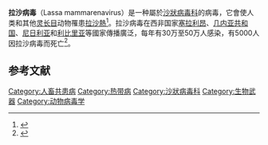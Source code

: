 {{Virusbox
| image = Lassa virus.JPG
| image_alt = TEM micrograph of "Lassa mammarenavirus" virions
| image_caption = [[透射电子显微镜|透射电子显微镜]]下的拉沙病毒
| parent = Mammarenavirus
| species = Lassa mammarenavirus
| synonyms = *''Lassa virus''
| synonyms_ref = 
| subdivision_ranks = 
| subdivision = 
}}'''拉沙病毒'''（Lassa mammarenavirus）是一种屬於[[沙狀病毒科|沙狀病毒科]]的病毒，它會使人类和其他[[灵长目|灵长目]]动物罹患[[拉沙熱|拉沙熱]]<ref name="Frame_1970">{{Cite journal|title=Lassa fever, a new virus disease of man from West Africa. I. Clinical description and pathological findings|date=July 1970|journal=The American Journal of Tropical Medicine and Hygiene|issue=4|doi=10.4269/ajtmh.1970.19.670|volume=19|pages=670–6|pmid=4246571}}</ref>。拉沙病毒在西非国家[[塞拉利昂|塞拉利昂]]、[[几内亚共和国|几内亚共和国]]、[[尼日利亚|尼日利亚]]和[[利比里亚|利比里亚]]等國家傳播廣泛，每年有30万至50万人感染，有5000人因拉沙病毒而死亡<ref>{{Cite web|title=Lassa Fever Fact Sheet|url=https://www.who.int/mediacentre/factsheets/fs179/en/|access-date=2021-01-20|archive-date=2016-11-01|archive-url=https://web.archive.org/web/20161101083748/http://www.who.int/mediacentre/factsheets/fs179/en/|dead-url=no}}</ref>。

==参考文献==
{{reflist}}
{{Taxonbar|from=Q24719561|from2=Q1806636}}
[[Category:人畜共患病|Category:人畜共患病]]
[[Category:热带病|Category:热带病]]
[[Category:沙狀病毒科|Category:沙狀病毒科]]
[[Category:生物武器|Category:生物武器]]
[[Category:动物病毒学|Category:动物病毒学]]